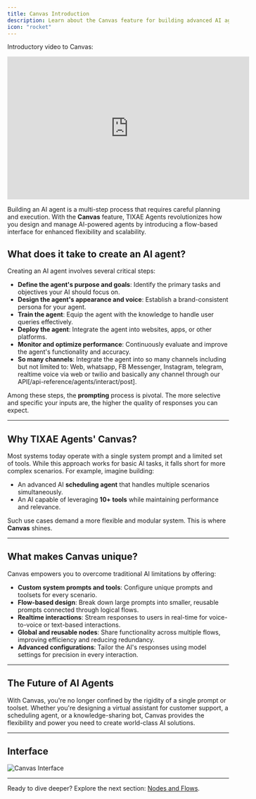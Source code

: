 ```yaml
---
title: Canvas Introduction
description: Learn about the Canvas feature for building advanced AI agents with TIXAE Agents.
icon: "rocket"
---
```


Introductory video to Canvas:  
<iframe width="550" height="325" src="https://www.youtube.com/embed/ZwzE_-H4pBY" title="Create Advanced AI Voice + Text Agents in Seconds" frameborder="0" allow="accelerometer; autoplay; clipboard-write; encrypted-media; gyroscope; picture-in-picture; web-share" referrerpolicy="strict-origin-when-cross-origin" allowfullscreen></iframe>

Building an AI agent is a multi-step process that requires careful planning and execution. With the **Canvas** feature, TIXAE Agents revolutionizes how you design and manage AI-powered agents by introducing a flow-based interface for enhanced flexibility and scalability.

## What does it take to create an AI agent?

Creating an AI agent involves several critical steps:

- **Define the agent's purpose and goals**: Identify the primary tasks and objectives your AI should focus on.
- **Design the agent's appearance and voice**: Establish a brand-consistent persona for your agent.
- **Train the agent**: Equip the agent with the knowledge to handle user queries effectively.
- **Deploy the agent**: Integrate the agent into websites, apps, or other platforms.
- **Monitor and optimize performance**: Continuously evaluate and improve the agent's functionality and accuracy.
- **So many channels**: Integrate the agent into so many channels including but not limited to: Web, whatsapp, FB Messenger, Instagram, telegram, realtime voice via web or twilio and basically any channel through our API[/api-reference/agents/interact/post].

Among these steps, the **prompting** process is pivotal. The more selective and specific your inputs are, the higher the quality of responses you can expect.

---

## Why TIXAE Agents' Canvas?

Most systems today operate with a single system prompt and a limited set of tools. While this approach works for basic AI tasks, it falls short for more complex scenarios. For example, imagine building:

- An advanced AI **scheduling agent** that handles multiple scenarios simultaneously.
- An AI capable of leveraging **10+ tools** while maintaining performance and relevance.

Such use cases demand a more flexible and modular system. This is where **Canvas** shines.

---

## What makes Canvas unique?

Canvas empowers you to overcome traditional AI limitations by offering:

- **Custom system prompts and tools**: Configure unique prompts and toolsets for every scenario.
- **Flow-based design**: Break down large prompts into smaller, reusable prompts connected through logical flows.
- **Realtime interactions**: Stream responses to users in real-time for voice-to-voice or text-based interactions.
- **Global and reusable nodes**: Share functionality across multiple flows, improving efficiency and reducing redundancy.
- **Advanced configurations**: Tailor the AI's responses using model settings for precision in every interaction.

---

## The Future of AI Agents

With Canvas, you're no longer confined by the rigidity of a single prompt or toolset. Whether you're designing a virtual assistant for customer support, a scheduling agent, or a knowledge-sharing bot, Canvas provides the flexibility and power you need to create world-class AI solutions.

---

## Interface

![Canvas Interface](/assets/whole_canvas.png)

---

Ready to dive deeper? Explore the next section: [Nodes and Flows](nodes/overview).
